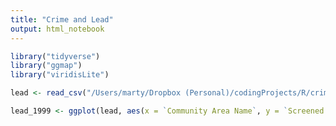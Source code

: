 ```yaml
---
title: "Crime and Lead"
output: html_notebook
---
```


```r
library("tidyverse")
library("ggmap")
library("viridisLite")

lead <- read_csv("/Users/marty/Dropbox (Personal)/codingProjects/R/crime_lead/Public_Health_Statistics__Screening_for_elevated_blood_lead_levels_in_children_aged_0-6_years_by_year__Chicago__1999_-_2013.csv")

lead_1999 <- ggplot(lead, aes(x = `Community Area Name`, y = `Screened for Lead in 1999`)) + geom_point() + coord_flip()


```
